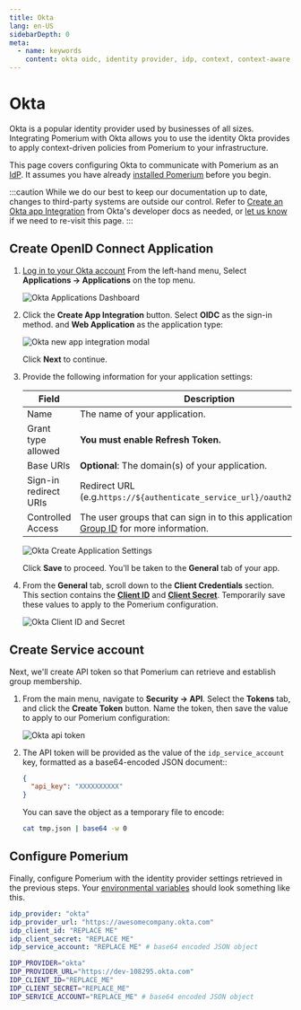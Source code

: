 ```yaml
---
title: Okta
lang: en-US
sidebarDepth: 0
meta:
  - name: keywords
    content: okta oidc, identity provider, idp, context, context-aware
---
```



# Okta

Okta is a popular identity provider used by businesses of all sizes. Integrating Pomerium with Okta allows you to use the identity Okta provides to apply context-driven policies from Pomerium to your infrastructure.

This page covers configuring Okta to communicate with Pomerium as an [IdP](/overview/glossary#identity-provider). It assumes you have already [installed Pomerium][pomerium-install] before you begin.

:::caution
While we do our best to keep our documentation up to date, changes to third-party systems are outside our control. Refer to [Create an Okta app Integration](https://developer.okta.com/docs/guides/sign-into-web-app/aspnet/create-okta-application/) from Okta's developer docs as needed, or [let us know](https://github.com/pomerium/pomerium/issues/new?assignees=&labels=&template=bug_report.md) if we need to re-visit this page.
:::

## Create OpenID Connect Application

1. [Log in to your Okta account](https://login.okta.com) From the left-hand menu, Select **Applications → Applications** on the top menu.

   ![Okta Applications Dashboard](./img/okta/okta-app-dashboard.png)

1. Click the **Create App Integration** button. Select **OIDC** as the sign-in method. and **Web Application** as the application type:

   ![Okta new app integration modal](./img/okta/okta-app-settings.png)

   Click **Next** to continue.

1. Provide the following information for your application settings:

   | Field                        | Description                                                               |
   | ---------------------------- | ------------------------------------------------------------------------- |
   | Name                         | The name of your application.                                             |
   | Grant type allowed           | **You must enable Refresh Token.**                                        |
   | Base URIs                    | **Optional**: The domain(s) of your application.                          |
   | Sign-in redirect URIs        | Redirect URL (e.g.`https://${authenticate_service_url}/oauth2/callback`). |
   | Controlled Access            | The user groups that can sign in to this application. See [Group ID] for more information. |

   ![Okta Create Application Settings](./img/okta/okta-create-app-settings.png)

   Click **Save** to proceed. You'll be taken to the **General** tab of your app.

1. From the **General** tab, scroll down to the **Client Credentials** section. This section contains the **[Client ID]** and **[Client Secret]**. Temporarily save these values to apply to the Pomerium configuration.

   ![Okta Client ID and Secret](./img/okta/okta-client-id-and-secret.png)

## Create Service account

Next, we'll create API token so that Pomerium can retrieve and establish group membership.

1. From the main menu, navigate to **Security → API**. Select the **Tokens** tab, and click the **Create Token** button. Name the token, then save the value to apply to our Pomerium configuration:

   ![Okta api token](./img/okta/okta-api-token.png)

1. The API token will be provided as the value of the `idp_service_account` key, formatted as a base64-encoded JSON document::

   ```json
   {
     "api_key": "XXXXXXXXXX"
   }
   ```

   You can save the object as a temporary file to encode:

   ```bash
   cat tmp.json | base64 -w 0
   ```

## Configure Pomerium

Finally, configure Pomerium with the identity provider settings retrieved in the previous steps. Your [environmental variables] should look something like this.

<Tabs>
<TabItem value="config.yaml" label="config.yaml">

```yaml
idp_provider: "okta"
idp_provider_url: "https://awesomecompany.okta.com"
idp_client_id: "REPLACE ME"
idp_client_secret: "REPLACE ME"
idp_service_account: "REPLACE ME" # base64 encoded JSON object
```

</TabItem>
<TabItem value="Environment Variables" label="Environment Variables">

```bash
IDP_PROVIDER="okta"
IDP_PROVIDER_URL="https://dev-108295.okta.com"
IDP_CLIENT_ID="REPLACE_ME"
IDP_CLIENT_SECRET="REPLACE_ME"
IDP_SERVICE_ACCOUNT="REPLACE_ME" # base64 encoded JSON object
```

</TabItem>
</Tabs>

[client id]: reference/readme.md#identity-provider-client-id
[client secret]: reference/readme.md#identity-provider-client-secret
[environmental variables]: https://en.wikipedia.org/wiki/Environment_variable
[oauth2]: https://oauth.net/2/
[openid connect]: https://en.wikipedia.org/wiki/OpenID_Connect
[pomerium-install]: install/
[Group ID]: https://developer.okta.com/docs/reference/api/groups/
